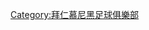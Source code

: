 {{Navbox
|titlestyle = background:#DD0000;color:#FFFFFF;border:1px solid #0000FF
|title      = [[拜仁慕尼黑足球俱乐部|{{color|white|拜仁慕尼黑}}]] &ndash; 名人堂成员
|state      = {{{state|autocollapse}}}
|listclass  = hlist
|name       = 拜仁慕尼黑名人堂
|basestyle= background:#DD0000;color:#FFFFFF;border:1px solid #0000FF

|group=1
|list1=
* [[克劳斯·奥根塔勒|奥根塔勒]]
* [[弗朗茨·贝肯鲍尔|贝肯鲍尔]]
* [[保罗·布莱特纳|布莱特纳]]
* [[斯特凡·埃芬博格|埃芬博格]]
* [[吉奥瓦尼·埃尔伯|埃尔伯]]
* [[康拉德·海德坎普|海德坎普]]
* [[乌利·赫内斯]]
* [[奥利弗·卡恩|卡恩]]
* [[菲利普·拉姆|拉姆]]
* [[比森特·利扎拉祖|利扎拉祖]]
* [[塞普·迈尔]]
* [[洛塔尔·马特乌斯|马特乌斯]]
* [[盖德·穆勒]]
* [[弗朗茨·罗特|罗特]]
* [[卡尔-海因茨·鲁梅尼格]]
* [[格奥尔格·施瓦岑贝克|施瓦岑贝克]]
* [[巴斯蒂安·施魏因斯泰格|施魏因斯泰格]]
* [[穆罕默德·绍尔|绍尔]]
}}<noinclude>
{{collapsible option}}
[[Category:拜仁慕尼黑足球俱樂部]]
</noinclude>